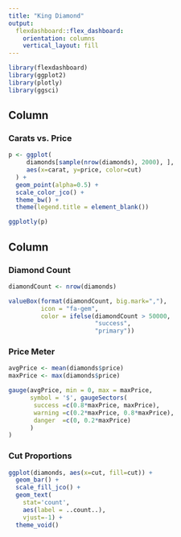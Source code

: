 ```yaml
---
title: "King Diamond"
output: 
  flexdashboard::flex_dashboard:
    orientation: columns
    vertical_layout: fill
---
```


```r
library(flexdashboard)
library(ggplot2)
library(plotly)
library(ggsci)
```

Column {data-width=650}
-----------------------------------------------------------------------

### Carats vs. Price

```r
p <- ggplot(
     diamonds[sample(nrow(diamonds), 2000), ], 
     aes(x=carat, y=price, color=cut)
  ) + 
  geom_point(alpha=0.5) + 
  scale_color_jco() + 
  theme_bw() +
  theme(legend.title = element_blank())

ggplotly(p)
```

Column {data-width=350}
-----------------------------------------------------------------------

### Diamond Count

```r
diamondCount <- nrow(diamonds)

valueBox(format(diamondCount, big.mark=","), 
         icon = "fa-gem",
         color = ifelse(diamondCount > 50000, 
                        "success", 
                        "primary"))
```

### Price Meter

```r
avgPrice <- mean(diamonds$price)
maxPrice <- max(diamonds$price)

gauge(avgPrice, min = 0, max = maxPrice, 
      symbol = '$', gaugeSectors(
       success =c(0.8*maxPrice, maxPrice), 
       warning =c(0.2*maxPrice, 0.8*maxPrice), 
       danger  =c(0, 0.2*maxPrice)
      )
)
```

### Cut Proportions
```r
ggplot(diamonds, aes(x=cut, fill=cut)) + 
  geom_bar() + 
  scale_fill_jco() + 
  geom_text(
    stat='count', 
    aes(label = ..count..), 
    vjust=-1) +
  theme_void() 
```
